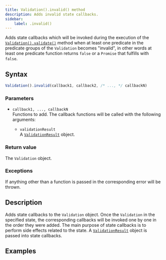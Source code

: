 ```yaml
---
title: Validation().invalid() method
description: Adds invalid state callbacks.
sidebar:
    label: .invalid()
---
```



Adds state callbacks which will be invoked during the execution of the [`Validation().validate()`](/api/validation/instance-methods/validate/) method when at least one predicate in the predicate groups of the `Validation` becomes "invalid", in other words at least one predicate function returns `false` or a `Promise` that fulfills with `false`. 

## Syntax

```js
Validation().invalid(callback1, callback2, /* ..., */ callbackN)
```

### Parameters

- `callback1, ..., callbackN`
<br/> Functions to add. The callback functions will be called with the following arguments:

    - `validationResult` 
    <br/> A [`ValidationResult`](/api/validation-result/) object. 

### Return value

The `Validation` object. 

### Exceptions

If anything other than a function is passed in the corresponding error will be thrown. 

## Description

Adds state callbacks to the `Validation` object. Once the `Validation` in the specified state, the corresponding callbacks will be invoked one by one in the order they were added. The main purpose of state callbacks is to perform side effects related to the state. A [`ValidationResult`](/api/validation-result/) object is passed into state callbacks.

## Examples

<Code code={invalidCode} lang='js'/>
